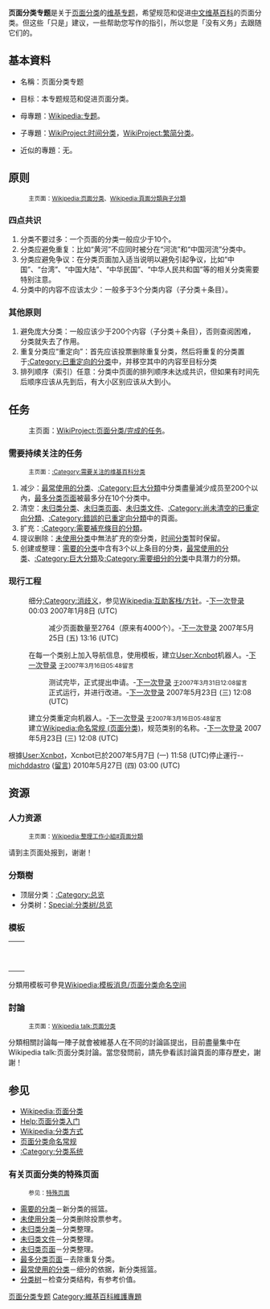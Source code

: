 {{维基专题状态
|1=defunct
}}{{分类帮助}}
'''页面分类专题'''是关于[[Wikipedia:页面分类|页面分类]]的[[Wikipedia:专题|维基专题]]，希望规范和促进[[中文维基百科|中文维基百科]]的页面分类。但这些「只是」建议，一些帮助您写作的指引，所以您是「没有义务」去跟随它们的。

==基本資料==

*名稱：页面分类专题

*目标：本专题规范和促进页面分类。

*母專題：[[Wikipedia:专题|Wikipedia:专题]]。

*子專題：[[WikiProject:时间分类|WikiProject:时间分类]]，[[WikiProject:繁简分类|WikiProject:繁简分类]]。

*近似的專題：无。

==原则==
:<small>主页面：[[Wikipedia:页面分类|Wikipedia:页面分类]]、[[Wikipedia:頁面分類與子分類|Wikipedia:頁面分類與子分類]]</small>

===四点共识===
#分类不要过多：一个页面的分类一般应少于10个。
#分类应避免重复：比如“黄河”不应同时被分在“河流”和“中国河流”分类中。
#分类应避免争议：在分类页面加入适当说明以避免引起争议，比如“中国”、“台湾”、“中国大陆”、“中华民国”、“中华人民共和国”等的相关分类需要特别注意。
#分类中的内容不应该太少：一般多于3个分类内容（子分类＋条目）。

===其他原则===
#避免庞大分类：一般应该少于200个内容（子分类＋条目），否则查阅困难，分类就失去了作用。
#重复分类应“重定向”：首先应该投票删除重复分类，然后将重复的分类置于[[:Category:已重定向的分类|:Category:已重定向的分类]]中，并移空其中的内容至目标分类
#排列顺序（索引）任意：分类中页面的排列顺序未达成共识，但如果有时间先后顺序应该从先到后，有大小区别应该从大到小。

==任务==
:主页面：[[WikiProject:页面分类/完成的任务|WikiProject:页面分类/完成的任务]]。

===需要持续关注的任务===
:<small>主页面：[[:Category:需要关注的维基百科分类|:Category:需要关注的维基百科分类]]</small>
#减少：[[Special:最多链接分类|最常使用的分类]]、[[:Category:巨大分類|:Category:巨大分類]]中分类盡量減少成员至200个以內，[[Special:最多分类页面|最多分类页面]]被最多分在10个分类中。
#清空：[[Special:未归类分类|未归类分类]]、[[Special:未归类页面|未归类页面]]、[[Special:未归类文件|未归类文件]]、[[:Category:尚未清空的已重定向分類|:Category:尚未清空的已重定向分類]]、[[:Category:錯誤的已重定向分類|:Category:錯誤的已重定向分類]]中的頁面。
#扩充：[[:Category:需要補充條目的分類|:Category:需要補充條目的分類]]。
#提议删除：[[Special:未使用分类|未使用分类]]中無法扩充的空分类，[[WikiProject:时间分类|时间分类]]暂时保留。
#创建或整理：[[Special:需要的分类|需要的分类]]中含有3个以上条目的分类，[[Special:最多链接分类|最常使用的分类]]、[[:Category:巨大分類|:Category:巨大分類]]及[[:Category:需要细分的分类|:Category:需要细分的分类]]中具潛力的分類。

===现行工程===
:细分[[:Category:消歧义|:Category:消歧义]]，参见[[Wikipedia:互助客栈/方针|Wikipedia:互助客栈/方针]]。-[[User:下一次登录|下一次登录]] 00:03 2007年1月8日 (UTC)
::减少页面数量至2764（原来有4000个）。-[[User:下一次登录|下一次登录]] 2007年5月25日 (五) 13:16 (UTC)
:在每一个类别上加入导航信息，使用{{Tl|catnav}}模板，建立[[User:Xcnbot|User:Xcnbot]]机器人。-[[User:下一次登录|下一次登录]] <small>[[User:下一次登录/log|于]]2007年3月16日05:48留言</small>
::测试完毕，正式提出申请。-[[User:下一次登录|下一次登录]] <small>[[User:下一次登录/log|于]]2007年3月31日12:08留言</small>
::正式运行，并进行改进。-[[User:下一次登录|下一次登录]] 2007年5月23日 (三) 12:08 (UTC)
:建立{{Tl|cr}}分类重定向机器人。-[[User:下一次登录|下一次登录]] <small>[[User:下一次登录/log|于]]2007年3月16日05:48留言</small>
:建立[[Wikipedia:命名常规_(页面分类)|Wikipedia:命名常规 (页面分类)]]，规范类别的名称。-[[User:下一次登录|下一次登录]] 2007年5月23日 (三) 12:08 (UTC)
根據[[User:Xcnbot|User:Xcnbot]]，Xcnbot已於2007年5月7日 (一) 11:58 (UTC)停止運行--[[User:Michddastro|michddastro]] ([[User_talk:Michddastro|留言]]) 2010年5月27日 (四) 03:00 (UTC)

==资源==

===人力资源===
:<small>主页面：[[Wikipedia:整理工作小組#頁面分類|Wikipedia:整理工作小組#頁面分類]]</small>
请到主页面处报到，谢谢！

===分類樹===
*顶层分类：[[:Category:总览|:Category:总览]]
*分类树：[[Special:分类树/总览|Special:分类树/总览]]

===模板===
{| border="1"
|{{Tl|分类维基人}}<br>{{Tl|User WP Categorization}}
|{{分类维基人}}
|}
分類用模板可參見[[Wikipedia:模板消息/页面分类命名空间|Wikipedia:模板消息/页面分类命名空间]]

===討論===
:<small>主页面：[[Wikipedia_talk:页面分类|Wikipedia talk:页面分类]]</small>
分類相關討論每一陣子就會被維基人在不同的討論區提出，目前盡量集中在Wikipedia talk:页面分类討論。當您發問前，請先參看該討論頁面的庫存歷史，謝謝！

==参见==
*[[Wikipedia:页面分类|Wikipedia:页面分类]]
*[[Help:页面分类入门|Help:页面分类入门]]
*[[Wikipedia:分类方式|Wikipedia:分类方式]]
*[[Wikipedia:命名常规_(页面分类)|页面分类命名常规]]
*[[:Category:分类系统|:Category:分类系统]]

===有关页面分类的特殊页面===
:<small>参见：[[Special:特殊页面|特殊页面]]</small>
*[[Special:需要的分类|需要的分类]]－新分类的摇篮。
*[[Special:未使用分类|未使用分类]]－分类删除投票参考。
*[[Special:未归类分类|未归类分类]]－分类整理。
*[[Special:未归类文件|未归类文件]]－分类整理。
*[[Special:未归类页面|未归类页面]]－分类整理。
*[[Special:最多分类页面|最多分类页面]]－去除重复分类。
*[[Special:最多链接分类|最常使用的分类]]－细分的依据，新分类摇篮。
*[[Special:分类树|分类树]]－检查分类结构，有参考价值。

{{WikiProject Footer}}
[[Category:页面分类专题|]]
[[Category:維基百科維護專題|Category:維基百科維護專題]]